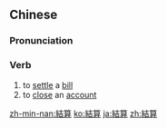 {{also|结算}}
==Chinese==
{{zh-forms|s=结算}}

===Pronunciation===
{{zh-pron
|m=jiésuàn
|c=git3 syun3
|mn=kiat-sǹg
|cat=v
}}

===Verb===
{{zh-verb}}

# to [[settle]] a [[bill]]
# to [[close]] an [[account]]

{{zh-cat|Advanced}}

[[zh-min-nan:結算]]
[[ko:結算]]
[[ja:結算]]
[[zh:結算]]